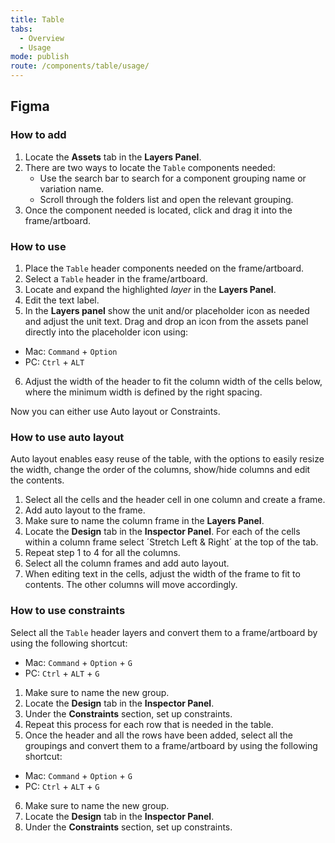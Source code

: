 ```yaml
---
title: Table
tabs:
  - Overview
  - Usage
mode: publish
route: /components/table/usage/
---
```


## Figma

### How to add

1. Locate the **Assets** tab in the **Layers Panel**.
2. There are two ways to locate the `Table` components needed:
   - Use the search bar to search for a component grouping name or variation name.
   - Scroll through the folders list and open the relevant grouping.
3. Once the component needed is located, click and drag it into the frame/artboard.

### How to use

1. Place the `Table` header components needed on the frame/artboard.
2. Select a `Table` header in the frame/artboard.
3. Locate and expand the highlighted _layer_ in the **Layers Panel**.
4. Edit the text label.
5. In the **Layers panel** show the unit and/or placeholder icon as needed and adjust the unit text. Drag and drop an icon from the assets panel directly into the placeholder icon using:

- Mac: `Command` + `Option`
- PC: `Ctrl` + `ALT`

6. Adjust the width of the header to fit the column width of the cells below, where the minimum width is defined by the right spacing.

Now you can either use Auto layout or Constraints.

### How to use auto layout

Auto layout enables easy reuse of the table, with the options to easily resize the width, change the order of the columns, show/hide columns and edit the contents.

1. Select all the cells and the header cell in one column and create a frame.
2. Add auto layout to the frame.
3. Make sure to name the column frame in the **Layers Panel**.
4. Locate the **Design** tab in the **Inspector Panel**. For each of the cells within a column frame select ´Stretch Left & Right´ at the top of the tab.
5. Repeat step 1 to 4 for all the columns.
6. Select all the column frames and add auto layout.
7. When editing text in the cells, adjust the width of the frame to fit to contents. The other columns will move accordingly.

### How to use constraints

Select all the `Table` header layers and convert them to a frame/artboard by using the following shortcut:

- Mac: `Command` + `Option` + `G`
- PC: `Ctrl` + `ALT` + `G`

1. Make sure to name the new group.
2. Locate the **Design** tab in the **Inspector Panel**.
3. Under the **Constraints** section, set up constraints.
4. Repeat this process for each row that is needed in the table.
5. Once the header and all the rows have been added, select all the groupings and convert them to a frame/artboard by using the following shortcut:

- Mac: `Command` + `Option` + `G`
- PC: `Ctrl` + `ALT` + `G`

6. Make sure to name the new group.
7. Locate the **Design** tab in the **Inspector Panel**.
8. Under the **Constraints** section, set up constraints.
